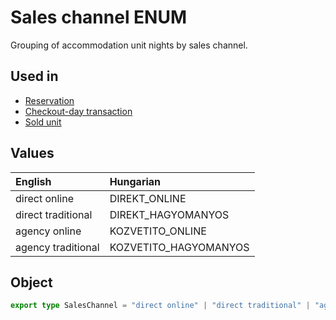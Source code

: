 # Sales channel ENUM
Grouping of accommodation unit nights by sales channel.

## Used in
- [Reservation](/schema-ntak/reservation#saleschannel)
- [Checkout-day transaction](/schema-ntak/segments/checkout-day-transaction#saleschannel)
- [Sold unit](/schema-ntak/segments/sold-unit#saleschannel)

## Values
| English            | Hungarian             |
|:-------------------|:----------------------|
| direct online      | DIREKT_ONLINE         |
| direct traditional | DIREKT_HAGYOMANYOS    |
| agency online      | KOZVETITO_ONLINE      |
| agency traditional | KOZVETITO_HAGYOMANYOS |

## Object
```ts
export type SalesChannel = "direct online" | "direct traditional" | "agency online" | "agency traditional";
```
